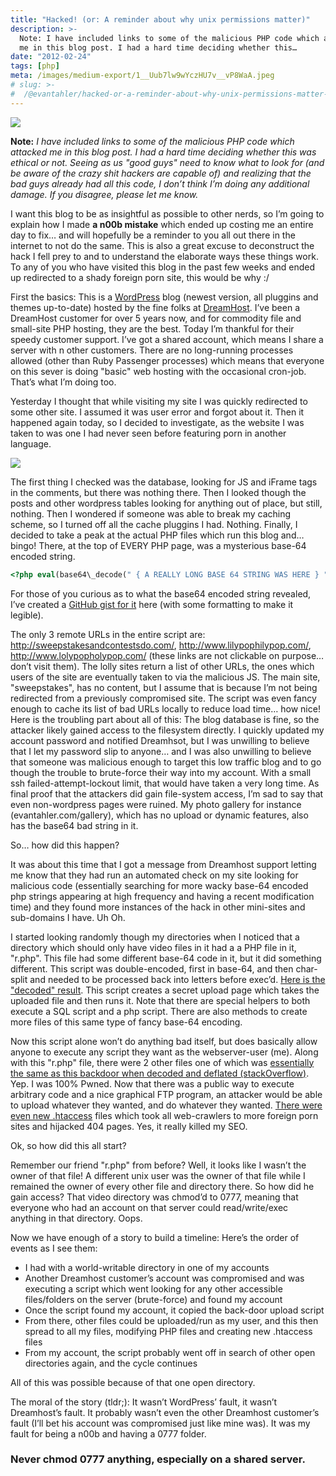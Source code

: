 ```yaml
---
title: "Hacked! (or: A reminder about why unix permissions matter)"
description: >-
  Note: I have included links to some of the malicious PHP code which attacked
  me in this blog post. I had a hard time deciding whether this…
date: "2012-02-24"
tags: [php]
meta: /images/medium-export/1__Uub7lw9wYczHU7v__vP8WaA.jpeg
# slug: >-
#  /@evantahler/hacked-or-a-reminder-about-why-unix-permissions-matter-d4a0e3418432
---
```


![](/images/medium-export/1__Uub7lw9wYczHU7v__vP8WaA.jpeg)

**Note:** _I have included links to some of the malicious PHP code which attacked me in this blog post. I had a hard time deciding whether this was ethical or not. Seeing as us "good guys" need to know what to look for (and be aware of the crazy shit hackers are capable of) and realizing that the bad guys already had all this code, I don’t think I’m doing any additional damage. If you disagree, please let me know._

I want this blog to be as insightful as possible to other nerds, so I’m going to explain how I made **a n00b mistake** which ended up costing me an entire day to fix… and will hopefully be a reminder to you all out there in the internet to not do the same. This is also a great excuse to deconstruct the hack I fell prey to and to understand the elaborate ways these things work. To any of you who have visited this blog in the past few weeks and ended up redirected to a shady foreign porn site, this would be why :/

First the basics: This is a [WordPress](http://blog.evantahler.com/wordpress.org) blog (newest version, all pluggins and themes up-to-date) hosted by the fine folks at [DreamHost](http://dreamhost.com/). I’ve been a DreamHost customer for over 5 years now, and for commodity file and small-site PHP hosting, they are the best. Today I’m thankful for their speedy customer support. I’ve got a shared account, which means I share a server with n other customers. There are no long-running processes allowed (other than Ruby Passenger processes) which means that everyone on this sever is doing "basic" web hosting with the occasional cron-job. That’s what I’m doing too.

Yesterday I thought that while visiting my site I was quickly redirected to some other site. I assumed it was user error and forgot about it. Then it happened again today, so I decided to investigate, as the website I was taken to was one I had never seen before featuring porn in another language.

![](/images/medium-export/1__TwyKZggmPZ6nLi30ImDNPg.jpeg)

The first thing I checked was the database, looking for JS and iFrame tags in the comments, but there was nothing there. Then I looked though the posts and other wordpress tables looking for anything out of place, but still, nothing. Then I wondered if someone was able to break my caching scheme, so I turned off all the cache pluggins I had. Nothing. Finally, I decided to take a peak at the actual PHP files which run this blog and… bingo! There, at the top of EVERY PHP page, was a mysterious base-64 encoded string.

```php
<?php eval(base64\_decode(" { A REALLY LONG BASE 64 STRING WAS HERE } ")); ?>
```

For those of you curious as to what the base64 encoded string revealed, I’ve created a [GitHub gist for it](https://gist.github.com/1891398) here (with some formatting to make it legible).

The only 3 remote URLs in the entire script are: http://sweepstakesandcontestsdo.com/, http://www.lilypophilypop.com/, http://www.lolypopholypop.com/ (these links are not clickable on purpose… don’t visit them). The lolly sites return a list of other URLs, the ones which users of the site are eventually taken to via the malicious JS. The main site, "sweepstakes", has no content, but I assume that is because I’m not being redirected from a previously compromised site. The script was even fancy enough to cache its list of bad URLs locally to reduce load time… how nice! Here is the troubling part about all of this: The blog database is fine, so the attacker likely gained access to the filesystem directly. I quickly updated my account password and notified Dreamhsot, but I was unwilling to believe that I let my password slip to anyone… and I was also unwilling to believe that someone was malicious enough to target this low traffic blog and to go though the trouble to brute-force their way into my account. With a small ssh failed-attempt-lockout limit, that would have taken a very long time. As final proof that the attackers did gain file-system access, I’m sad to say that even non-wordpress pages were ruined. My photo gallery for instance (evantahler.com/gallery), which has no upload or dynamic features, also has the base64 bad string in it.

So… how did this happen?

It was about this time that I got a message from Dreamhost support letting me know that they had run an automated check on my site looking for malicious code (essentially searching for more wacky base-64 encoded php strings appearing at high frequency and having a recent modification time) and they found more instances of the hack in other mini-sites and sub-domains I have. Uh Oh.

I started looking randomly though my directories when I noticed that a directory which should only have video files in it had a a PHP file in it, "r.php". This file had some different base-64 code in it, but it did something different. This script was double-encoded, first in base-64, and then char-split and needed to be processed back into letters before exec’d. [Here is the "decoded" result](https://gist.github.com/1895530). This script creates a secret upload page which takes the uploaded file and then runs it. Note that there are special helpers to both execute a SQL script and a php script. There are also methods to create more files of this same type of fancy base-64 encoding.

Now this script alone won’t do anything bad itself, but does basically allow anyone to execute any script they want as the webserver-user (me). Along with this "r.php" file, there were 2 other files one of which was [essentially the same as this backdoor when decoded and deflated (stackOverflow)](http://stackoverflow.com/questions/3328235/how-does-this-giant-regex-work). Yep. I was 100% Pwned. Now that there was a public way to execute arbitrary code and a nice graphical FTP program, an attacker would be able to upload whatever they wanted, and do whatever they wanted. [There were even new .htaccess](https://gist.github.com/1895629) files which took all web-crawlers to more foreign porn sites and hijacked 404 pages. Yes, it really killed my SEO.

Ok, so how did this all start?

Remember our friend "r.php" from before? Well, it looks like I wasn’t the owner of that file! A different unix user was the owner of that file while I remained the owner of every other file and directory there. So how did he gain access? That video directory was chmod’d to 0777, meaning that everyone who had an account on that server could read/write/exec anything in that directory. Oops.

Now we have enough of a story to build a timeline: Here’s the order of events as I see them:

- I had with a world-writable directory in one of my accounts
- Another Dreamhost customer’s account was compromised and was executing a script which went looking for any other accessible files/folders on the server (brute-force) and found my account
- Once the script found my account, it copied the back-door upload script
- From there, other files could be uploaded/run as my user, and this then spread to all my files, modifying PHP files and creating new .htaccess files
- From my account, the script probably went off in search of other open directories again, and the cycle continues

All of this was possible because of that one open directory.

The moral of the story (tldr;): It wasn’t WordPress’ fault, it wasn’t Dreamhost’s fault. It probably wasn’t even the other Dreamhost customer’s fault (I’ll bet his account was compromised just like mine was). It was my fault for being a n00b and having a 0777 folder.

### Never chmod 0777 anything, especially on a shared server.
